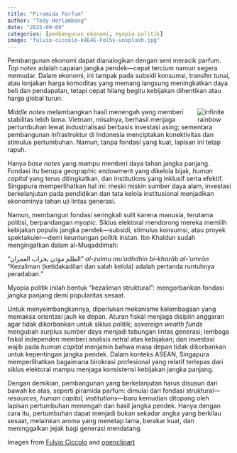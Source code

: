 ```yaml
---
title: "Piramida Parfum"
author: "Tedy Herlambang"
date: "2025-09-09"
categories: [pembangunan ekonomi, myopia politik]
image: "fulvio-ciccolo-k4E4E-Fol5s-unsplash.jpg"
---
```


Pembangunan ekonomi dapat dianalogikan dengan seni meracik parfum. *Top notes* adalah capaian jangka pendek—cepat tercium namun segera memudar. Dalam ekonomi, ini tampak pada subsidi konsumsi, transfer tunai, atau lonjakan harga komoditas yang memang langsung meningkatkan daya beli dan pendapatan, tetapi cepat hilang begitu kebijakan dihentikan atau harga global turun.

<img src="https://openclipart.org/download/352712/ejtileinfiniterainbow.svg" alt="infinite rainbow" style="max-width:15%;min-width:40px;float:right;"/>

*Middle notes* melambangkan hasil menengah yang memberi stabilitas lebih lama. Vietnam, misalnya, berhasil menjaga pertumbuhan lewat industrialisasi berbasis investasi asing; sementara pembangunan infrastruktur di Indonesia menciptakan konektivitas dan stimulus pertumbuhan. Namun, tanpa fondasi yang kuat, lapisan ini tetap rapuh.

Hanya *base notes* yang mampu memberi daya tahan jangka panjang. Fondasi itu berupa geographic endowment yang dikelola bijak, *human capital* yang terus ditingkatkan, dan institutions yang inklusif serta efektif. Singapura memperlihatkan hal ini: meski miskin sumber daya alam, investasi berkelanjutan pada pendidikan dan tata kelola institusional menjadikan ekonominya tahan uji lintas generasi.

Namun, membangun fondasi seringkali sulit karena manusia, terutama politisi, berpandangan *myopic*. Siklus elektoral mendorong mereka memilih kebijakan populis jangka pendek—subsidi, stimulus konsumsi, atau proyek spektakuler—demi keuntungan politik instan. Ibn Khaldun sudah mengingatkan dalam al-Muqaddimah:

"الظلم مؤذن بخراب العمران" *al-ẓulmu mu’adhdhin bi-kharāb al-‘umrān* “Kezaliman (ketidakadilan dan salah kelola) adalah pertanda runtuhnya peradaban.”

Myopia politik inilah bentuk “kezaliman struktural”: mengorbankan fondasi jangka panjang demi popularitas sesaat.

Untuk menyeimbangkannya, diperlukan mekanisme kelembagaan yang memaksa orientasi jauh ke depan. Aturan fiskal menjaga disiplin anggaran agar tidak dikorbankan untuk siklus politik; *sovereign wealth funds* mengubah surplus sumber daya menjadi tabungan lintas generasi; lembaga fiskal independen memberi analisis netral atas kebijakan; dan investasi wajib pada *human capital* menjamin bahwa masa depan tidak dikorbankan untuk kepentingan jangka pendek. Dalam konteks ASEAN, Singapura memperlihatkan bagaimana birokrasi profesional yang relatif terlepas dari siklus elektoral mampu menjaga konsistensi kebijakan jangka panjang.

Dengan demikian, pembangunan yang berkelanjutan harus disusun dari bawah ke atas, seperti piramida parfum: dimulai dari fondasi struktural—*resources, human capital, institutions*—baru kemudian ditopang oleh lapisan pertumbuhan menengah dan hasil jangka pendek. Hanya dengan cara itu, pertumbuhan dapat menjadi bukan sekadar angka yang berkilau sesaat, melainkan aroma yang menetap lama, berakar kuat, dan meninggalkan jejak bagi generasi mendatang.

Images from [Fulvio Ciccolo](https://unsplash.com/@scentspiracy) and [openclipart](https://openclipart.org/)
